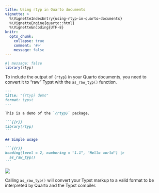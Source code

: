 ```yaml
---
title: Using rtyp in Quarto documents
vignette: >
  %\VignetteIndexEntry{using-rtyp-in-quarto-documents}
  %\VignetteEngine{quarto::html}
  %\VignetteEncoding{UTF-8}
knitr:
  opts_chunk:
    collapse: true
    comment: '#>'
    message: false
---
```


```r
#| message: false
library(rtyp)
```

To include the output of `{rtyp}` in your Quarto documents, you need to convert it to "raw" Typst with the `as_raw_typ()` function.

````md
---
title: "{rtyp} demo"
format: typst
---

This is a demo of the `{rtyp}` package.

```{{r}}
library(rtyp)
```

## Simple usage

```{{r}}
heading(level = 2, numbering = "1.1", "Hello world") |>
  as_raw_typ()
```
````

![](./rtyp-with-quarto-output.png)

Calling `as_raw_typ()` will convert your Typst markup to a valid format to be interpreted by Quarto and the Typst compiler.